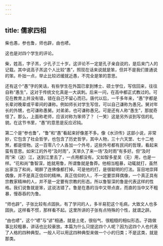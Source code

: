 ```yaml
---
---
---
```

title: 儒家四相
---




柴也愚，参也鲁，师也辟，由也喭。

这也是对四个学生的评论。

柴，姓高，字子羔，少孔子三十岁。这评论不一定是孔子亲自说的，是后来门人的记载。其中说高子羔这个人比较“愚”，照现在话来说就是笨，但并不是我们普通说的笨。朴拙一点，举止比较迟缓就近愚，不完全是笨的意思。

还有这个“愚”字的笑话，有些学生在外国已拿到博士、硕士学位，写信回来，往往自称“愚生”，这对于传统文化真是一大讽刺。后来一问，在高中都正式教过的。可见在教育上并没有错，错在自己不留心而已。唐代以后，一千多年来，“愚”字都是长辈对晚辈或平辈间的谦称。例如师长对学生写信，可以自己谦称为愚兄。舅对年长的外甥，也可谦称愚舅。对弟弟，也可谦称愚兄。可是还有人称“愚生”，那就奇怪了。那么，上面称老师，应该对称为笨师了？（一笑）这是另外谈到写信的礼貌。在这节书里，“愚”的意思是反应迟钝。

第二个是“参也鲁”，“鲁”和“愚”看起来好像差不多。像《水浒传》这部小说，非常妙，它包含了社会哲学，也包含了历史哲学，其中人物，三十六天罡、七十二地煞，都是怪物。这一百零八个人各加一个外号，这些外号都有民间的哲理，看起来蛮有意思。如宋江的外号“及时雨”，天旱久了来一场“及时雨”有多好。但“及时雨”宋（送）江，送到江里去了，一点用都没有。又如智多星吴（无）用，也是一样。“花和尚”鲁智深，姓就用鲁，所谓鲁就是鲁莽。他相当粗暴，动辄就打，虽然出家当了和尚，喝醉了连佛像都打掉。可是他的打，是很聪明的打法。盲目地崇拜偶像，并不是真正信仰的精神。真正信仰的人，不一定要崇拜偶像，一个真正具有宗教家精神的人，并不是一定要有宗教的形态。所以鲁智深的鲁是代表这样的性格。我们说鲁就是笨，这说法错了。鲁是在愚的当中又带点直，而直的当中又不粗暴，慢吞吞的为鲁。

“师也辟”，子张比较有点固执，有了学问的人，多半易犯这个毛病，大致文人也多固执，这样看不惯，那样看不起。这里所讲的子张有点特殊的个性，就谓之辟。

“由也喭”，这个“喭”与“谚”相通，就是土佬，很俗气、很粗糙的相似形态。子路做事比较粗暴，讲话也比较豪放。本篇为什么只提这四个人呢？因为这四个人也代表了人格的四种典型。一般人可以用这四种典型来做一个小的归类；不是这类，就是那类。